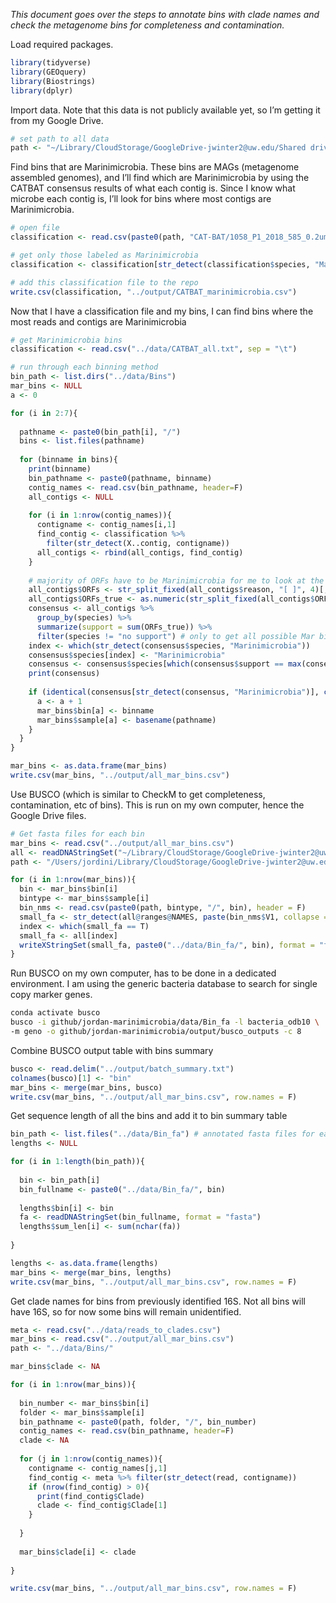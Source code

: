 *This document goes over the steps to annotate bins with clade names and check the metagenome bins for completeness and contamination.*

Load required packages.

```r
library(tidyverse)
library(GEOquery)
library(Biostrings)
library(dplyr)
```

Import data. Note that this data is not publicly available yet, so I'm getting it from my Google Drive.

```r
# set path to all data
path <- "~/Library/CloudStorage/GoogleDrive-jwinter2@uw.edu/Shared drives/Rocap Lab/Project_ODZ_Marinimicrobia_Jordan/"
```

Find bins that are Marinimicrobia. These bins are MAGs (metagenome assembled genomes), and I'll find which are Marinimicrobia by using the CATBAT consensus results of what each contig is. Since I know what microbe each contig is, I'll look for bins where most contigs are Marinimicrobia.

```r
# open file
classification <- read.csv(paste0(path, "CAT-BAT/1058_P1_2018_585_0.2um/1058_P1_2018_585_0.2um_assembly_plus.contig2classification_names.txt"), sep = "\t")

# get only those labeled as Marinimicrobia
classification <- classification[str_detect(classification$species, "Marinimicrobia"),]

# add this classification file to the repo
write.csv(classification, "../output/CATBAT_marinimicrobia.csv")
```

Now that I have a classification file and my bins, I can find bins where the most reads and contigs are Marinimicrobia

```r
# get Marinimicrobia bins
classification <- read.csv("../data/CATBAT_all.txt", sep = "\t")

# run through each binning method
bin_path <- list.dirs("../data/Bins")
mar_bins <- NULL
a <- 0

for (i in 2:7){
  
  pathname <- paste0(bin_path[i], "/")
  bins <- list.files(pathname)
  
  for (binname in bins){
    print(binname)
    bin_pathname <- paste0(pathname, binname)
    contig_names <- read.csv(bin_pathname, header=F)
    all_contigs <- NULL
    
    for (i in 1:nrow(contig_names)){
      contigname <- contig_names[i,1]
      find_contig <- classification %>%
        filter(str_detect(X..contig, contigname))
      all_contigs <- rbind(all_contigs, find_contig)
    }
    
    # majority of ORFs have to be Marinimicrobia for me to look at the bin
    all_contigs$ORFs <- str_split_fixed(all_contigs$reason, "[ ]", 4)[,3]
    all_contigs$ORFs_true <- as.numeric(str_split_fixed(all_contigs$ORFs, "[/]", 4)[,1])
    consensus <- all_contigs %>%
      group_by(species) %>%
      summarize(support = sum(ORFs_true)) %>%
      filter(species != "no support") # only to get all possible Mar bins
    index <- which(str_detect(consensus$species, "Marinimicrobia"))
    consensus$species[index] <- "Marinimicrobia"
    consensus <- consensus$species[which(consensus$support == max(consensus$support))]
    print(consensus)
    
    if (identical(consensus[str_detect(consensus, "Marinimicrobia")], character(0)) == F){
      a <- a + 1
      mar_bins$bin[a] <- binname
      mar_bins$sample[a] <- basename(pathname)
    }
  }
}

mar_bins <- as.data.frame(mar_bins)
write.csv(mar_bins, "../output/all_mar_bins.csv")
```

Use BUSCO (which is similar to CheckM to get completeness, contamination, etc of bins). This is run on my own computer, hence the Google Drive files.

```r
# Get fasta files for each bin
mar_bins <- read.csv("../output/all_mar_bins.csv")
all <- readDNAStringSet("~/Library/CloudStorage/GoogleDrive-jwinter2@uw.edu/Shared drives/Rocap Lab/Project_ODZ_Marinimicrobia_Jordan/Annotations/1058_P1_2018_585_0.2um_assembly_plus.fna")
path <- "/Users/jordini/Library/CloudStorage/GoogleDrive-jwinter2@uw.edu/Shared drives/Rocap Lab/Project_ODZ_Marinimicrobia_Jordan/Bins/"

for (i in 1:nrow(mar_bins)){
  bin <- mar_bins$bin[i]
  bintype <- mar_bins$sample[i]
  bin_nms <- read.csv(paste0(path, bintype, "/", bin), header = F)
  small_fa <- str_detect(all@ranges@NAMES, paste(bin_nms$V1, collapse = "|"))
  index <- which(small_fa == T)
  small_fa <- all[index]
  writeXStringSet(small_fa, paste0("../data/Bin_fa/", bin), format = "fasta")
}
```

Run BUSCO on my own computer, has to be done in a dedicated environment. I am using the generic bacteria database to search for single copy marker genes.

```bash
conda activate busco
busco -i github/jordan-marinimicrobia/data/Bin_fa -l bacteria_odb10 \
-m geno -o github/jordan-marinimicrobia/output/busco_outputs -c 8
```

Combine BUSCO output table with bins summary

```r
busco <- read.delim("../output/batch_summary.txt")
colnames(busco)[1] <- "bin"
mar_bins <- merge(mar_bins, busco)
write.csv(mar_bins, "../output/all_mar_bins.csv", row.names = F)
```

Get sequence length of all the bins and add it to bin summary table

```r
bin_path <- list.files("../data/Bin_fa") # annotated fasta files for each bin
lengths <- NULL

for (i in 1:length(bin_path)){
  
  bin <- bin_path[i]
  bin_fullname <- paste0("../data/Bin_fa/", bin)
  
  lengths$bin[i] <- bin
  fa <- readDNAStringSet(bin_fullname, format = "fasta")
  lengths$sum_len[i] <- sum(nchar(fa))
  
}

lengths <- as.data.frame(lengths)
mar_bins <- merge(mar_bins, lengths)
write.csv(mar_bins, "../output/all_mar_bins.csv", row.names = F)
```

Get clade names for bins from previously identified 16S. Not all bins will have 16S, so for now some bins will remain unidentified.

```r
meta <- read.csv("../data/reads_to_clades.csv")
mar_bins <- read.csv("../output/all_mar_bins.csv")
path <- "../data/Bins/"

mar_bins$clade <- NA

for (i in 1:nrow(mar_bins)){
  
  bin_number <- mar_bins$bin[i]
  folder <- mar_bins$sample[i]
  bin_pathname <- paste0(path, folder, "/", bin_number)
  contig_names <- read.csv(bin_pathname, header=F)
  clade <- NA
  
  for (j in 1:nrow(contig_names)){
    contigname <- contig_names[j,1]
    find_contig <- meta %>% filter(str_detect(read, contigname))
    if (nrow(find_contig) > 0){
      print(find_contig$Clade)
      clade <- find_contig$Clade[1]
    }
    
  }
  
  mar_bins$clade[i] <- clade
  
}

write.csv(mar_bins, "../output/all_mar_bins.csv", row.names = F)
```
